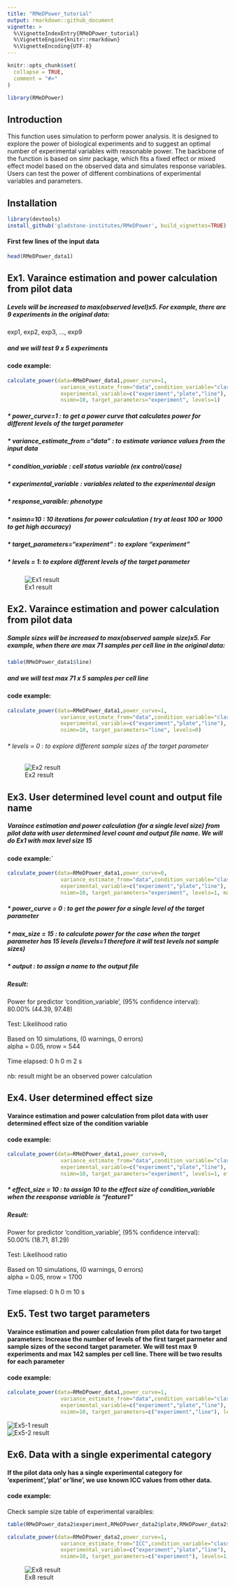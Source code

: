 ```yaml
---
title: "RMeDPower_tutorial"
output: rmarkdown::github_document
vignette: >
  %\VignetteIndexEntry{RMeDPower_tutorial}
  %\VignetteEngine{knitr::rmarkdown}
  %\VignetteEncoding{UTF-8}
---
```





```r
knitr::opts_chunk$set(
  collapse = TRUE,
  comment = "#>"
)
```



```r

library(RMeDPower)
```

## Introduction

This function uses simulation to perform power analysis. It is designed to explore the power of biological experiments and to suggest an optimal number of experimental variables with reasonable power. The backbone of the function is based on simr package, which fits a fixed effect or mixed effect model based on the observed data and simulates response variables. Users can test the power of different combinations of experimental variables and parameters.


## Installation

```r
library(devtools)
install_github('gladstone-institutes/RMeDPower', build_vignettes=TRUE)
```

#### First few lines of the input data  

```r
head(RMeDPower_data1)
```

## Ex1. Varaince estimation and power calculation from pilot data

##### Levels will be increased to max(observed level)x5. For example, there are 9 experiments in the original data:  

exp1, exp2, exp3, ..., exp9

##### and we will test 9 x 5 experiments  
#### code example:

```r
calculate_power(data=RMeDPower_data1,power_curve=1,
                 variance_estimate_from="data",condition_variable="classification",
                 experimental_variable=c("experiment","plate","line"), response_variable="feature1",
                 nsimn=10, target_parameters="experiment", levels=1)  
```
  
##### * power_curve=1 : to get a power curve that calculates power for different levels of the target parameter
##### * variance_estimate_from ="data" : to estimate variance values from the input data
##### * condition_variable : cell status variable (ex control/case)
##### * experimental_variable : variables related to the experimental design
##### * response_varaible: phenotype
##### * nsimn=10 : 10 iterations for power calculation ( try at least 100 or 1000 to get high accuracy)
##### * target_parameters="experiment" : to explore "experiment"
##### * levels = 1: to explore different levels of the target parameter  
  
  
![Ex1 result](ex1.jpeg)  


## Ex2. Varaince estimation and power calculation from pilot data
##### Sample sizes will be increased to max(observed sample size)x5. For example, when there are max 71 samples per cell line in the original data:      

```r
table(RMeDPower_data1$line)
```

#####       and we will test max 71 x 5 samples per cell line 


#### code example:

```r
calculate_power(data=RMeDPower_data1,power_curve=1,
                 variance_estimate_from="data",condition_variable="classification",
                 experimental_variable=c("experiment","plate","line"), response_variable="feature1",
                 nsimn=10, target_parameters="line", levels=0)  
```
  
###### * levels = 0 : to explore different sample sizes of the target parameter
  
![Ex2 result](ex2.jpeg)  



## Ex3. User determined level count and output file name
##### Varaince estimation and power calculation (for a single level size) from pilot data with user determined level count and output file name. We will do Ex1 with max level size 15  

#### code example:`

```r
calculate_power(data=RMeDPower_data1,power_curve=0,
                 variance_estimate_from="data",condition_variable="classification",
                 experimental_variable=c("experiment","plate","line"), response_variable="feature1",
                 nsimn=10, target_parameters="experiment", levels=1, max_size=15,output="test.txt")  
```
  
##### * power_curve = 0 : to get the power for a single level of the target parameter
##### * max_size = 15 : to calculate power for the case when the target parameter has 15 levels (levels=1 therefore it will test levels not sample sizes)
##### * output : to assign a name to the output file  
  
  
##### Result: 
<p class="comment"> Power for predictor 'condition_variable', (95% confidence interval):\
80.00% (44.39, 97.48)  \
\
Test: Likelihood ratio  \
\
Based on 10 simulations, (0 warnings, 0 errors)  \
alpha = 0.05, nrow = 544  \
\   
Time elapsed: 0 h 0 m 2 s  \
\
nb: result might be an observed power calculation  \
</p>  
  
  
## Ex4. User determined effect size 
#### Varaince estimation and power calculation from pilot data with user determined effect size of the condition variable
#### code example:
  
```r
calculate_power(data=RMeDPower_data1,power_curve=0,
                 variance_estimate_from="data",condition_variable="classification",
                 experimental_variable=c("experiment","plate","line"), response_variable="feature1",
                 nsimn=10, target_parameters="experiment", levels=1, effect_size = c(10))  
```
  
##### * effect_size = 10 : to assign 10 to the effect size of condition_variable when the reesponse variable is "feature1"  
  
##### Result:
<p class="comment">Power for predictor 'condition_variable', (95% confidence interval):  \
50.00% (18.71, 81.29)  \
\
Test: Likelihood ratio  \
\
Based on 10 simulations, (0 warnings, 0 errors)  \
alpha = 0.05, nrow = 1700  \
\
Time elapsed: 0 h 0 m 10 s  
</p>  
  
  
## Ex5. Test two target parameters  
#### Varaince estimation and power calculation from pilot data for two target parameters: Increase the number of levels of the first target parmeter and sample sizes of the second target parameter. We will test max 9 experiments and max 142 samples per cell line. There will be two results for each parameter  
  
#### code example:
  
```r
calculate_power(data=RMeDPower_data1,power_curve=1,
                 variance_estimate_from="data",condition_variable="classification",
                 experimental_variable=c("experiment","plate","line"), response_variable="feature2",
                 nsimn=10, target_parameters=c("experiment","line"), levels=c(1,0), max_size=c(9,142))  
```  
  
![Ex5-1 result](ex5-1.jpeg)  
![Ex5-2 result](ex5-2.jpeg)   


## Ex6. Data with a single experimental category
#### If the pilot data only has a single experimental category for 'experiment','plat' or'line', we use known ICC values from other data.
  
#### code example:
  
  


Check sample size table of experimental varaibles:
```r
table(RMeDPower_data2$experiment,RMeDPower_data2$plate,RMeDPower_data2$line)
```

```r
calculate_power(data=RMeDPower_data2,power_curve=1,
                 variance_estimate_from="ICC",condition_variable="classification",
                 experimental_variable=c("experiment","plate","line"), response_variable="feature2",
                 nsimn=10, target_parameters=c("experiment"), levels=1, ICC=c(0.2,0.15,0.3))  
```
  
![Ex8 result](ex8.jpeg)




  

